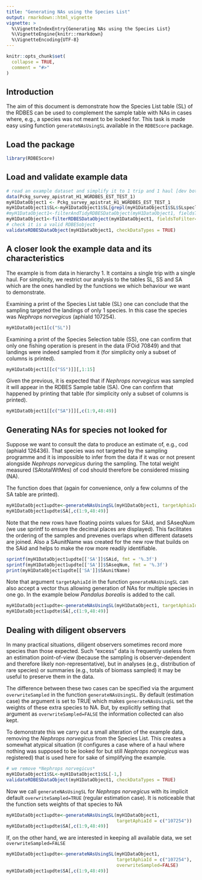 ```yaml
---
title: "Generating NAs using the Species List"
output: rmarkdown::html_vignette
vignette: >
  %\VignetteIndexEntry{Generating NAs using the Species List}
  %\VignetteEngine{knitr::rmarkdown}
  %\VignetteEncoding{UTF-8}
---
```


```r
knitr::opts_chunk$set(
  collapse = TRUE,
  comment = "#>"
)
```


## Introduction

The aim of this document is demonstrate how the Species List table (SL) of the RDBES can be used to complement the sample table with NAs in cases where, e.g., a species was not meant to be looked for. This task is made easy using function `generateNAsUsingSL` available in the `RDBEScore` package.

## Load the package

```r
library(RDBEScore)
```

## Load and validate example data

```r
# read an example dataset and simplify it to 1 trip and 1 haul [dev bote: this section needs to be reworked when data and filterRDBESDataObject are  updated]
data(Pckg_survey_apistrat_H1_WGRDBES_EST_TEST_1)
myH1DataObject1 <- Pckg_survey_apistrat_H1_WGRDBES_EST_TEST_1
myH1DataObject1$SL<-myH1DataObject1$SL[grepl(myH1DataObject1$SL$SLspeclistName, pat="Pckg_survey_apistrat_H1"),]
#myH1DataObject1<-filterAndTidyRDBESDataObject(myH1DataObject1, fieldsToFilter="FOid",valuesToFilter=70849, killOrphans = TRUE)
myH1DataObject1<-filterRDBESDataObject(myH1DataObject1, fieldsToFilter="SSid",valuesToFilter=227694, killOrphans = TRUE)
# check it is a valid RDBESobject
validateRDBESDataObject(myH1DataObject1, checkDataTypes = TRUE)
```

## A closer look the example data and its characteristics

The example is from data in hierarchy 1. It contains a single trip with a single haul. For simplicity, we restrict our analysis to the tables SL, SS and SA which are the ones handled by the functions we which behaviour we want to demonstrate. 

Examining a print of the Species List table (SL) one can conclude that the sampling targeted the landings of only 1 species. In this case the species was *Nephrops norvegicus* (aphiaId 107254).

```r
myH1DataObject1[c("SL")]
```

Examining a print of the Species Selection table (SS), one can confirm that only one fishing operation is present in the data (FOid 70849) and that landings were indeed sampled from it (for simplicity only a subset of columns is printed).

```r
myH1DataObject1[[c("SS")]][,1:15]
```
Given the previous, it is  expected that if *Nephrops norvegicus* was sampled it will appear in the RDBES Sample table (SA). One can confirm that happened by printing that table (for simplicity only a subset of columns is printed).
```r
myH1DataObject1[[c("SA")]][,c(1:9,48:49)]
```

## Generating NAs for species not looked for

Suppose we want to consult the data to produce an estimate of, e.g., cod (aphiaId 126436). That species was not targeted by the sampling programme and it is impossible to infer from the data if it was or not present alongside *Nephrops norvegicus* during the sampling. The total weight measured (SAtotalWtMes) of cod should therefore be considered missing (NA). 

The function \code{generateNAsUsingSL} does that (again for convenience, only a few columns of the SA table are printed).

```r
myH1DataObject1updte<-generateNAsUsingSL(myH1DataObject1, targetAphiaId = c("126436"))
myH1DataObject1updte$SA[,c(1:9,48:49)]
```

Note that the new rows have floating points values for SAid, and SAseqNum (we use sprintf to ensure the decimal places are displayed). This facilitates the ordering of the samples and prevenes overlaps when different datasets are joined. Also a SAunitName was created for the new row that builds on the SAid and helps to make the row more readily identifiable.
```r
sprintf(myH1DataObject1updte[['SA']]$SAid, fmt = '%.3f')
sprintf(myH1DataObject1updte[['SA']]$SAseqNum, fmt = '%.3f')
print(myH1DataObject1updte[['SA']]$SAunitName)
```

Note that argument `targetAphiaId` in the function `generateNAsUsingSL` can also accept a vector thus allowing generation of NAs for multiple species in one go. In the example below *Pandalus borealis* is added to the call.

```r
myH1DataObject1updte<-generateNAsUsingSL(myH1DataObject1, targetAphiaId = c("126436","107649"))
myH1DataObject1updte$SA[,c(1:9,48:49)]
```

## Dealing with diligent observers

In many practical situations, diligent observers sometimes record more species than those expected. Such "excess" data is frequently useless from an estimation point-of-view (because the sampling is observer-dependent and therefore likely non-representative), but in analyses (e.g., distribution of rare species) or summaries (e.g., totals of biomass sampled) it may be useful to preserve them in the data.

The difference between these two cases can be specified via the argument `overwriteSampled` in the function `generateNAsUsingSL`. By default (estimation case) the argument is set to TRUE which makes `generateNAsUsingSL` set the weights of these extra species to NA. But, by explicitly setting that argument as `overwriteSampled=FALSE` the information collected can also kept.

To demonstrate this we carry out a small alteration of the example data, removing the *Nephrops norvegicus* from the Species List. This creates a somewhat  atypical situation (it configures a case where of a haul where nothing was supposed to be looked for but still *Nephrops norvegicus* was registered) that is used here for sake of simplifying the example.

```r
# we remove *Nephrops norvegicus*
myH1DataObject1$SL<-myH1DataObject1$SL[-1,]
validateRDBESDataObject(myH1DataObject1, checkDataTypes = TRUE)

```

Now we call `generateNAsUsingSL` for *Nephrops norvegicus* with its implicit default `overwriteSampled=TRUE` (regular estimation case). It is noticeable that the function sets weights of that species to NA

```r
myH1DataObject1updte<-generateNAsUsingSL(myH1DataObject1, 
                                         targetAphiaId = c("107254"))
myH1DataObject1updte$SA[,c(1:9,48:49)]
```

If, on the other hand, we are interested in keeping all available data, we set `overwriteSampled=FALSE`

```r
myH1DataObject1updte<-generateNAsUsingSL(myH1DataObject1, 
                                         targetAphiaId = c("107254"),
                                         overwriteSampled=FALSE)
myH1DataObject1updte$SA[,c(1:9,48:49)]
```


